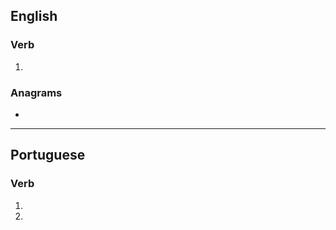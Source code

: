 ==English==

===Verb===
{{head|en|verb form}}

# {{en-third-person singular of|pasteurize}}

===Anagrams===
* {{anagrams|en|trapeziuses}}

----

==Portuguese==

===Verb===
{{head|pt|verb form}}

# {{inflection of|pasteurizar||2|s|pres|subj|lang=pt}}
# {{inflection of|pasteurizar||2|s|negative|impr|lang=pt}}